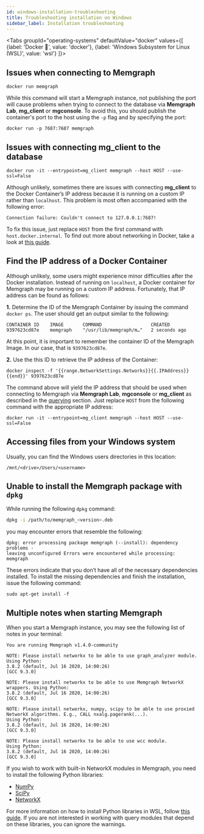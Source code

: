 ```yaml
---
id: windows-installation-troubleshooting
title: Troubleshooting installation on Windows
sidebar_label: Installation troubleshooting
---
```



<Tabs
  groupId="operating-systems"
  defaultValue="docker"
  values={[
    {label: 'Docker 🐳', value: 'docker'},
    {label: 'Windows Subsystem for Linux (WSL)', value: 'wsl'}
  ]}>
  <TabItem value="docker">

## Issues when connecting to Memgraph

```console 
docker run memgraph 
```

While this command will start a Memgraph instance, not publishing the port will
cause problems when trying to connect to the database via **Memgraph Lab**,
**mg_client** or **mgconsole**. To avoid this, you should publish the
container's port to the host using the `-p` flag and by specifying the port:

```console 
docker run -p 7687:7687 memgraph 
```

## Issues with connecting **mg_client** to the database

```console 
docker run -it --entrypoint=mg_client memgraph --host HOST --use-ssl=False 
```

Although unlikely, sometimes there are issues with connecting **mg_client** to
the Docker Container’s IP address because it is running on a custom IP rather
than `localhost`. This problem is most often accompanied with the following
error:

```console 
Connection failure: Couldn't connect to 127.0.0.1:7687! 
```

To fix this issue, just replace `HOST` from the first command with
`host.docker.internal`. To find out more about networking in Docker, take a
look at [this guide](https://docs.docker.com/docker-for-windows/networking/).

## Find the IP address of a Docker Container

Although unlikely, some users might experience minor difficulties after the
Docker installation. Instead of running on `localhost`, a Docker container for
Memgraph may be running on a custom IP address. Fortunately, that IP address can
be found as follows:

**1.** Determine the ID of the Memgraph Container by issuing the
command `docker ps`. The user should get an output similar to the following:

```console 
CONTAINER ID    IMAGE       COMMAND                  CREATED
9397623cd87e    memgraph    "/usr/lib/memgraph/m…"   2 seconds ago 
```

At this point, it is important to remember the container ID of the Memgraph
Image. In our case, that is `9397623cd87e`.

**2.** Use the this ID to retrieve the IP address of the Container:

```console 
docker inspect -f '{{range.NetworkSettings.Networks}}{{.IPAddress}}{{end}}' 9397623cd87e 
```

The command above will yield the IP address that should be used when connecting
to Memgraph via **Memgraph Lab**, **mgconsole** or **mg_client** as described in
the [querying](/getting-started/querying/querying.md) section. Just replace
`HOST` from the following command with the appropriate IP address: 

```console 
docker run -it --entrypoint=mg_client memgraph --host HOST --use-ssl=False 
```

  </TabItem>
  <TabItem value="wsl">

## Accessing files from your Windows system

Usually, you can find the Windows users directories in this location:

```console
/mnt/<drive>/Users/<username>
```

## Unable to install the Memgraph package with `dpkg`

While running the following `dpkg` command:

```bash
dpkg -i /path/to/memgraph_<version>.deb
```

you may encounter errors that resemble the following:

```console
dpkg: error processing package memgraph (--install): dependency problems -
leaving unconfigured Errors were encountered while processing: memgraph
```

These errors indicate that you don’t have all of the necessary dependencies
installed. To install the missing dependencies and finish the installation,
issue the following command:

```console
sudo apt-get install -f
```

## Multiple notes when starting Memgraph

When you start a Memgraph instance, you may see the following list of notes in
your terminal:

```console
You are running Memgraph v1.4.0-community

NOTE: Please install networkx to be able to use graph_analyzer module. Using Python:
3.8.2 (default, Jul 16 2020, 14:00:26)
[GCC 9.3.0]

NOTE: Please install networkx to be able to use Memgraph NetworkX wrappers. Using Python:
3.8.2 (default, Jul 16 2020, 14:00:26)
[GCC 9.3.0]

NOTE: Please install networkx, numpy, scipy to be able to use proxied NetworkX algorithms. E.g., CALL nxalg.pagerank(...).
Using Python:
3.8.2 (default, Jul 16 2020, 14:00:26)
[GCC 9.3.0]

NOTE: Please install networkx to be able to use wcc module.
Using Python:
3.8.2 (default, Jul 16 2020, 14:00:26)
[GCC 9.3.0]
```

If you wish to work with built-in NetworkX modules in Memgraph, you need to
install the following Python libraries: 
* [NumPy](https://numpy.org/)
* [SciPy](https://www.scipy.org/) 
* [NetworkX](https://networkx.org/)

For more information on how to install Python libraries in WSL, follow [this
guide](https://docs.microsoft.com/en-us/windows/python/web-frameworks#install-python-pip-and-venv).
If you are not interested in working with query modules that depend on these
libraries, you can ignore the warnings.

  </TabItem>
</Tabs>

